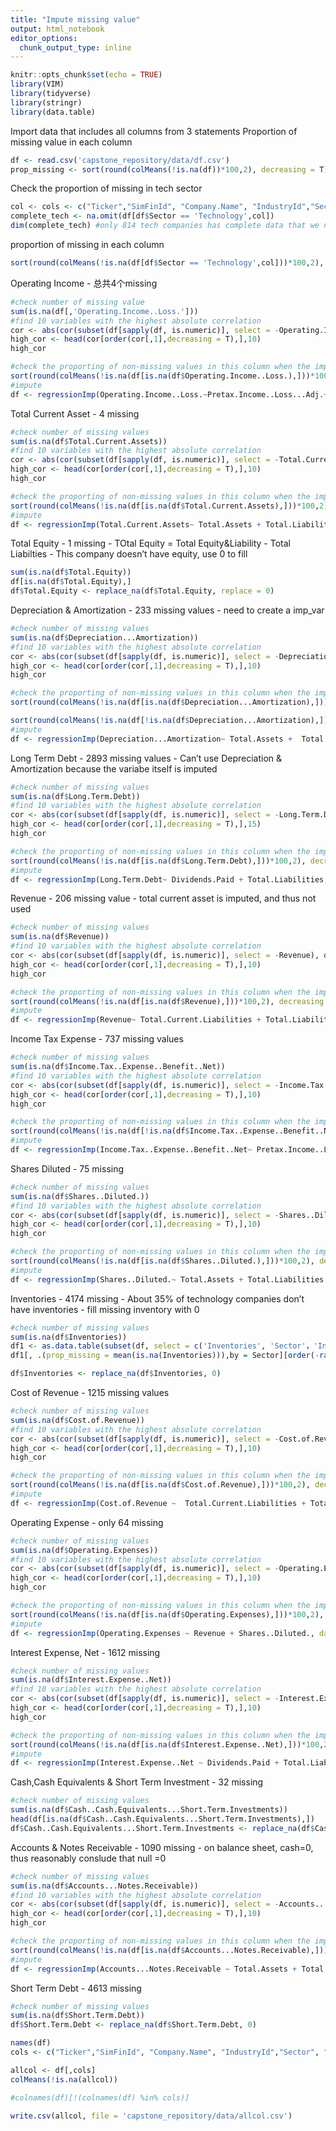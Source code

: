 ```yaml
---
title: "Impute missing value"
output: html_notebook
editor_options: 
  chunk_output_type: inline
---
```


```r
knitr::opts_chunk$set(echo = TRUE)
library(VIM)
library(tidyverse)
library(stringr)
library(data.table)
```


Import data that includes all columns from 3 statements
Proportion of missing value in each column 
```r
df <- read.csv('capstone_repository/data/df.csv')
prop_missing <- sort(round(colMeans(!is.na(df))*100,2), decreasing = T)
```

Check the proportion of missing in tech sector
```r
col <- cols <- c("Ticker","SimFinId", "Company.Name", "IndustryId","Sector", "Industry", "Report.Date","Fiscal.Year","Fiscal.Period", "Publish.Date", "Revenue", "Cost.of.Revenue", "Total.Assets","Total.Current.Assets","Total.Liabilities", "Total.Current.Liabilities", "Cash..Cash.Equivalents...Short.Term.Investments", "Accounts...Notes.Receivable", "Long.Term.Debt", "Total.Equity", "Short.Term.Debt", "Operating.Income..Loss.", "Interest.Expense..Net", "Depreciation...Amortization","Operating.Expenses", "Income.Tax..Expense..Benefit..Net", "Net.Income..Common.", "Inventories", "Shares..Diluted.", "Dividends.Paid")
complete_tech <- na.omit(df[df$Sector == 'Technology',col])
dim(complete_tech) #only 814 tech companies has complete data that we need 

```

proportion of missing in each column
```r
sort(round(colMeans(!is.na(df[df$Sector == 'Technology',col]))*100,2), decreasing = T)
```

Operating Income
- 总共4个missing
```r
#check number of missing value
sum(is.na(df[,'Operating.Income..Loss.']))
#find 10 variables with the highest absolute correlation
cor <- abs(cor(subset(df[sapply(df, is.numeric)], select = -Operating.Income..Loss.), df$Operating.Income..Loss., use = 'complete.obs'))
high_cor <- head(cor[order(cor[,1],decreasing = T),],10)
high_cor
```


```r
#check the proporting of non-missing values in this column when the imputed col is missing
sort(round(colMeans(!is.na(df[is.na(df$Operating.Income..Loss.),]))*100,2), decreasing = T)[names(high_cor)]
#impute
df <- regressionImp(Operating.Income..Loss.~Pretax.Income..Loss...Adj.+Income..Loss..from.Continuing.Operations+Pretax.Income..Loss.+ Income.Tax..Expense..Benefit..Net + Net.Income..Common. + Dividends.Paid, data = df, imp_var= F)
```

Total Current Asset
- 4 missing 
```r
#check number of missing values
sum(is.na(df$Total.Current.Assets))
#find 10 variables with the highest absolute correlation
cor <- abs(cor(subset(df[sapply(df, is.numeric)], select = -Total.Current.Assets), df$Total.Current.Assets, use = 'complete.obs'))
high_cor <- head(cor[order(cor[,1],decreasing = T),],10)
high_cor
```


```r
#check the proporting of non-missing values in this column when the imputed col is missing
sort(round(colMeans(!is.na(df[is.na(df$Total.Current.Assets),]))*100,2), decreasing = T)[names(high_cor)]
#impute
df <- regressionImp(Total.Current.Assets~ Total.Assets + Total.Liabilities...Equity + Total.Current.Liabilities + Total.Liabilities, data = df, imp_var= F)
```

Total Equity
- 1 missing 
- TOtal Equity = Total Equity&Liability - Total Liabilties
- This company doesn't have equity, use 0 to fill
```r
sum(is.na(df$Total.Equity))
df[is.na(df$Total.Equity),]
df$Total.Equity <- replace_na(df$Total.Equity, replace = 0)
```

Depreciation & Amortization
- 233 missing values
- need to create a imp_var
```r
#check number of missing values
sum(is.na(df$Depreciation...Amortization))
#find 10 variables with the highest absolute correlation
cor <- abs(cor(subset(df[sapply(df, is.numeric)], select = -Depreciation...Amortization), df$Depreciation...Amortization, use = 'complete.obs'))
high_cor <- head(cor[order(cor[,1],decreasing = T),],10)
high_cor
```


```r
#check the proporting of non-missing values in this column when the imputed col is missing
sort(round(colMeans(!is.na(df[is.na(df$Depreciation...Amortization),]))*100,2), decreasing = T)[names(high_cor)]
```


```r
sort(round(colMeans(!is.na(df[!is.na(df$Depreciation...Amortization),]))*100,2), decreasing = T)[names(high_cor)]
#impute
df <- regressionImp(Depreciation...Amortization~ Total.Assets +  Total.Liabilities...Equity + Total.Liabilities + Total.Current.Liabilities, data = df, imp_var= T)
```


Long Term Debt
- 2893 missing values
- Can't use Depreciation & Amortization because the variabe itself is imputed
```r
#check number of missing values
sum(is.na(df$Long.Term.Debt))
#find 10 variables with the highest absolute correlation
cor <- abs(cor(subset(df[sapply(df, is.numeric)], select = -Long.Term.Debt), df$Long.Term.Debt, use = 'complete.obs'))
high_cor <- head(cor[order(cor[,1],decreasing = T),],15)
high_cor
```


```r
#check the proporting of non-missing values in this column when the imputed col is missing
sort(round(colMeans(!is.na(df[is.na(df$Long.Term.Debt),]))*100,2), decreasing = T)[names(high_cor)]
#impute
df <- regressionImp(Long.Term.Debt~ Dividends.Paid + Total.Liabilities, data = df, imp_var= T)
```


Revenue
- 206 missing value
- total current asset is imputed, and thus not used
```r
#check number of missing values
sum(is.na(df$Revenue))
#find 10 variables with the highest absolute correlation
cor <- abs(cor(subset(df[sapply(df, is.numeric)], select = -Revenue), df$Revenue, use = 'complete.obs'))
high_cor <- head(cor[order(cor[,1],decreasing = T),],10)
high_cor
```


```r
#check the proporting of non-missing values in this column when the imputed col is missing
sort(round(colMeans(!is.na(df[is.na(df$Revenue),]))*100,2), decreasing = T)[names(high_cor)]
#impute
df <- regressionImp(Revenue~ Total.Current.Liabilities + Total.Liabilities + Total.Assets + Total.Liabilities...Equity, data = df, imp_var= T)

```

Income Tax Expense
- 737 missing values

```r
#check number of missing values
sum(is.na(df$Income.Tax..Expense..Benefit..Net))
#find 10 variables with the highest absolute correlation
cor <- abs(cor(subset(df[sapply(df, is.numeric)], select = -Income.Tax..Expense..Benefit..Net), df$Income.Tax..Expense..Benefit..Net, use = 'complete.obs'))
high_cor <- head(cor[order(cor[,1],decreasing = T),],10)
high_cor
```


```r
#check the proporting of non-missing values in this column when the imputed col is missing
sort(round(colMeans(!is.na(df[!is.na(df$Income.Tax..Expense..Benefit..Net),]))*100,2), decreasing = T)[names(high_cor)]
#impute
df <- regressionImp(Income.Tax..Expense..Benefit..Net~ Pretax.Income..Loss. + Pretax.Income..Loss...Adj. + Operating.Income..Loss. + Income..Loss..from.Continuing.Operations + Net.Income..Common. + Total.Assets + Dividends.Paid, data = df, imp_var= T)
```


Shares Diluted
- 75 missing
```r
#check number of missing values
sum(is.na(df$Shares..Diluted.))
#find 10 variables with the highest absolute correlation
cor <- abs(cor(subset(df[sapply(df, is.numeric)], select = -Shares..Diluted.), df$Shares..Diluted., use = 'complete.obs'))
high_cor <- head(cor[order(cor[,1],decreasing = T),],10)
high_cor
```


```r
#check the proporting of non-missing values in this column when the imputed col is missing
sort(round(colMeans(!is.na(df[is.na(df$Shares..Diluted.),]))*100,2), decreasing = T)[names(high_cor)]
#impute
df <- regressionImp(Shares..Diluted.~ Total.Assets + Total.Liabilities...Equity, data = df, imp_var= F)
```


Inventories
- 4174 missing
- About 35% of technology companies don't have inventories 
- fill missing inventory with 0
```r
#check number of missing values
sum(is.na(df$Inventories))
df1 <- as.data.table(subset(df, select = c('Inventories', 'Sector'，'Industry')))
df1[, .(prop_missing = mean(is.na(Inventories))),by = Sector][order(-rank(prop_missing))]
```


```r
df$Inventories <- replace_na(df$Inventories, 0)
```


Cost of Revenue
- 1215 missing values
```r
#check number of missing values
sum(is.na(df$Cost.of.Revenue))
#find 10 variables with the highest absolute correlation
cor <- abs(cor(subset(df[sapply(df, is.numeric)], select = -Cost.of.Revenue), df$Cost.of.Revenue, use = 'complete.obs'))
high_cor <- head(cor[order(cor[,1],decreasing = T),],10)
high_cor
```

```r
#check the proporting of non-missing values in this column when the imputed col is missing
sort(round(colMeans(!is.na(df[is.na(df$Cost.of.Revenue),]))*100,2), decreasing = T)[names(high_cor)]
#impute
df <- regressionImp(Cost.of.Revenue ~  Total.Current.Liabilities + Total.Liabilities + Total.Assets + Total.Liabilities...Equity, data = df, imp_var= T)
```


Operating Expense
- only 64 missing
```r
#check number of missing values
sum(is.na(df$Operating.Expenses))
#find 10 variables with the highest absolute correlation
cor <- abs(cor(subset(df[sapply(df, is.numeric)], select = -Operating.Expenses), df$Operating.Expenses, use = 'complete.obs'))
high_cor <- head(cor[order(cor[,1],decreasing = T),],10)
high_cor
```

```r
#check the proporting of non-missing values in this column when the imputed col is missing
sort(round(colMeans(!is.na(df[is.na(df$Operating.Expenses),]))*100,2), decreasing = T)[names(high_cor)]
#impute
df <- regressionImp(Operating.Expenses ~ Revenue + Shares..Diluted., data = df, imp_var= F)
```

Interest Expense, Net
- 1612 missing
```r
#check number of missing values
sum(is.na(df$Interest.Expense..Net))
#find 10 variables with the highest absolute correlation
cor <- abs(cor(subset(df[sapply(df, is.numeric)], select = -Interest.Expense..Net), df$Interest.Expense..Net, use = 'complete.obs'))
high_cor <- head(cor[order(cor[,1],decreasing = T),],10)
high_cor
```

```r
#check the proporting of non-missing values in this column when the imputed col is missing
sort(round(colMeans(!is.na(df[is.na(df$Interest.Expense..Net),]))*100,2), decreasing = T)[names(high_cor)]
#impute
df <- regressionImp(Interest.Expense..Net ~ Dividends.Paid + Total.Liabilities + Operating.Expenses, data = df, imp_var= T)
```

Cash,Cash Equivalents & Short Term Investment
- 32 missing
```r
#check number of missing values
sum(is.na(df$Cash..Cash.Equivalents...Short.Term.Investments))
head(df[is.na(df$Cash..Cash.Equivalents...Short.Term.Investments),])
df$Cash..Cash.Equivalents...Short.Term.Investments <- replace_na(df$Cash..Cash.Equivalents...Short.Term.Investments, 0)
```

Accounts & Notes Receivable
- 1090 missing
- on balance sheet, cash=0, thus reasonably conslude that null =0
```r
#check number of missing values
sum(is.na(df$Accounts...Notes.Receivable))
#find 10 variables with the highest absolute correlation
cor <- abs(cor(subset(df[sapply(df, is.numeric)], select = -Accounts...Notes.Receivable), df$Accounts...Notes.Receivable, use = 'complete.obs'))
high_cor <- head(cor[order(cor[,1],decreasing = T),],10)
high_cor
```
```r
#check the proporting of non-missing values in this column when the imputed col is missing
sort(round(colMeans(!is.na(df[is.na(df$Accounts...Notes.Receivable),]))*100,2), decreasing = T)[names(high_cor)]
#impute
df <- regressionImp(Accounts...Notes.Receivable ~ Total.Assets + Total.Liabilities...Equity + Total.Liabilities + Total.Current.Liabilities, data = df, imp_var= T)
```

Short Term Debt
- 4613 missing
```r
#check number of missing values
sum(is.na(df$Short.Term.Debt))
df$Short.Term.Debt <- replace_na(df$Short.Term.Debt, 0)
```


```r
names(df)
cols <- c("Ticker","SimFinId", "Company.Name", "IndustryId","Sector", "Industry", "Report.Date","Fiscal.Year","Fiscal.Period", "Publish.Date", "Revenue", "Cost.of.Revenue", "Total.Assets","Total.Current.Assets","Total.Liabilities", "Total.Current.Liabilities", "Cash..Cash.Equivalents...Short.Term.Investments", "Accounts...Notes.Receivable", "Long.Term.Debt", "Total.Equity", "Short.Term.Debt", "Operating.Income..Loss.", "Interest.Expense..Net", "Depreciation...Amortization","Operating.Expenses", "Income.Tax..Expense..Benefit..Net", "Net.Income..Common.", "Inventories", "Shares..Diluted.", "Dividends.Paid", "Depreciation...Amortization_imp", "Long.Term.Debt_imp","Revenue_imp","Interest.Expense..Net_imp","Income.Tax..Expense..Benefit..Net_imp" ,  "Cost.of.Revenue_imp", "Accounts...Notes.Receivable_imp")

allcol <- df[,cols]
colMeans(!is.na(allcol))

#colnames(df)[!(colnames(df) %in% cols)]
```


```r
write.csv(allcol, file = 'capstone_repository/data/allcol.csv')
```

